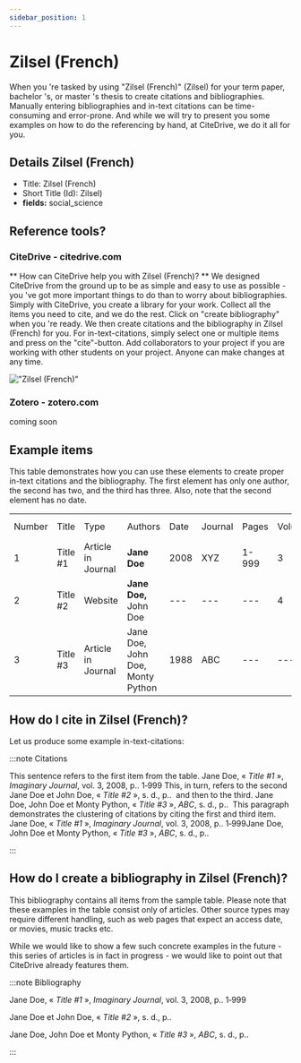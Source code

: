 ```yaml
---
sidebar_position: 1
---
```


# Zilsel (French)

When you 're tasked by using "Zilsel (French)" (Zilsel) for your term paper, bachelor 's, or master 's thesis to create citations and bibliographies.
Manually entering bibliographies and in-text citations can be time-consuming and error-prone. And while we will try to present you some examples on how to do the referencing by hand, at CiteDrive, we do it all for you.

## Details  Zilsel (French)
* Title: Zilsel (French)
* Short Title (Id): Zilsel)
* **fields:** social_science

## Reference tools?
### CiteDrive - citedrive.com
** How can CiteDrive help you with Zilsel (French)? **
We designed CiteDrive from the ground up to be as simple and easy to use as possible - you 've got more important things to do than to worry about bibliographies. Simply with CiteDrive, you create a library for your work. Collect all the items you need to cite, and we do the rest. Click on "create bibliography" when you 're ready. We then create citations and the bibliography in Zilsel (French) for you. For in-text-citations, simply select one or multiple items and press on the "cite"-button. Add collaborators to your project if you are working with other students on your project. Anyone can make changes at any time.


!["Zilsel (French)"](images/zilsel-french.svg "Choose Zilsel (French) in the CiteDrive App")

### Zotero - zotero.com

coming soon

## Example items

This table demonstrates how you can use these elements to create proper in-text citations and the bibliography. The first element has only one author, the second has two, and the third has three. Also, note that the second element has no date.


<table>
  <tr>
   <td>Number
   </td>
   <td>Title
   </td>
   <td>Type
   </td>
   <td>Authors
   </td>
   <td>Date
   </td>
   <td>Journal
   </td>
   <td>Pages
   </td>
   <td>Volume
   </td>
   <td>Issue
   </td>
   <td>Access Date
   </td>
  </tr>
  <tr>
   <td>1
   </td>
   <td>Title #1
   </td>
   <td>Article in Journal
   </td>
   <td><strong>Jane Doe</strong>
   </td>
   <td>2008
   </td>
   <td>XYZ
   </td>
   <td>1-999
   </td>
   <td>3
   </td>
   <td>2
   </td>
   <td>--
   </td>
  </tr>
  <tr>
   <td>
2
   </td>
   <td>Title #2
   </td>
   <td>Website
   </td>
   <td><strong>Jane Doe, </strong>John Doe
   </td>
   <td>---
   </td>
   <td>---
   </td>
   <td>---
   </td>
   <td>4
   </td>
   <td>---
   </td>
   <td>2020-05-01
   </td>
  </tr>
  <tr>
   <td>3
   </td>
   <td>Title #3
   </td>
   <td>Article in Journal
   </td>
   <td>Jane Doe, John Doe, Monty Python
   </td>
   <td>1988
   </td>
   <td>ABC
   </td>
   <td>---
   </td>
   <td>---
   </td>
   <td>16
   </td>
   <td>---
   </td>
  </tr>
</table>



## How do I cite in  Zilsel (French)?

Let us produce some example in-text-citations:

:::note Citations


This sentence refers to the first item from the table. Jane Doe, « <i>Title #1</i> », <i>Imaginary Journal</i>, vol. 3, 2008, p.. 1‑999 This, in turn, refers to the second Jane Doe et John  Doe, « <i>Title #2</i> », s. d., p.. 
and then to the third.  Jane Doe, John Doe et Monty Python, « <i>Title #3</i> », <i>ABC</i>, s. d., p.. 
This paragraph demonstrates the clustering of citations by citing the first and third item. Jane Doe, « <i>Title #1</i> », <i>Imaginary Journal</i>, vol. 3, 2008, p.. 1‑999Jane Doe, John Doe et Monty Python, « <i>Title #3</i> », <i>ABC</i>, s. d., p.. 

:::

## How do I create a bibliography in Zilsel (French)?

This bibliography contains all items from the sample table. Please note that these examples in the table consist only of articles. Other source types may require different handling, such as web pages that expect an access date, or movies, music tracks etc.

While we would like to show a few such concrete examples in the future - this series of articles is in fact in progress - we would like to point out that CiteDrive already features them.

:::note Bibliography

Jane Doe, « <i>Title #1</i> », <i>Imaginary Journal</i>, vol. 3, 2008, p.. 1‑999

Jane Doe et John  Doe, « <i>Title #2</i> », s. d., p.. 

Jane Doe, John Doe et Monty Python, « <i>Title #3</i> », <i>ABC</i>, s. d., p.. 



:::


        